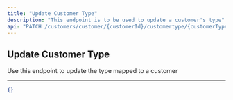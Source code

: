 ```yaml
---
title: "Update Customer Type"
description: "This endpoint is to be used to update a customer's type"
api: "PATCH /customers/customer/{customerId}/customertype/{customerTypeId}/update"
---
```


## Update Customer Type

Use this endpoint to update the type mapped to a customer

---

<ResponseExample>

```json
{}
```

</ResponseExample>